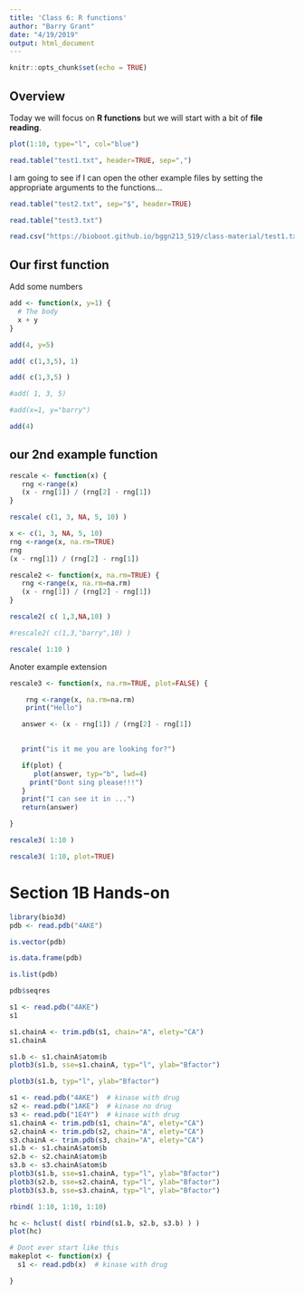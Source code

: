 ```yaml
---
title: 'Class 6: R functions'
author: "Barry Grant"
date: "4/19/2019"
output: html_document
---
```


```r
knitr::opts_chunk$set(echo = TRUE)
```

## Overview
Today we will focus on **R functions** but we will start with a bit of **file reading**.

```r
plot(1:10, type="l", col="blue")
```

```r
read.table("test1.txt", header=TRUE, sep=",")
```

I am going to see if I can open the other example files by setting the appropriate arguments to the functions...


```r
read.table("test2.txt", sep="$", header=TRUE)
```

```r
read.table("test3.txt")
```

```r
read.csv("https://bioboot.github.io/bggn213_S19/class-material/test1.txt")
```


## Our first function

Add some numbers


```r
add <- function(x, y=1) {
  # The body
  x + y
}
```

```r
add(4, y=5)
```

```r
add( c(1,3,5), 1)
```

```r
add( c(1,3,5) )
```

```r
#add( 1, 3, 5)
```

```r
#add(x=1, y="barry")
```

```r
add(4)
```

## our 2nd example function

```r
rescale <- function(x) {
   rng <-range(x)
   (x - rng[1]) / (rng[2] - rng[1])
}

```

```r
rescale( c(1, 3, NA, 5, 10) )
```

```r
x <- c(1, 3, NA, 5, 10)
rng <-range(x, na.rm=TRUE)
rng
(x - rng[1]) / (rng[2] - rng[1])

```


```r
rescale2 <- function(x, na.rm=TRUE) {
   rng <-range(x, na.rm=na.rm)
   (x - rng[1]) / (rng[2] - rng[1])
}

```

```r
rescale2( c( 1,3,NA,10) )
```

```r
#rescale2( c(1,3,"barry",10) )
```


```r
rescale( 1:10 )
```



Anoter example extension 

```r
rescale3 <- function(x, na.rm=TRUE, plot=FALSE) {

    rng <-range(x, na.rm=na.rm)
    print("Hello")

   answer <- (x - rng[1]) / (rng[2] - rng[1])

   
   print("is it me you are looking for?")

   if(plot) { 
      plot(answer, typ="b", lwd=4) 
     print("Dont sing please!!!")
   }
   print("I can see it in ...")
   return(answer)

}
```

```r
rescale3( 1:10 )
```

```r
rescale3( 1:10, plot=TRUE)
```

# Section 1B Hands-on

```r
library(bio3d)
pdb <- read.pdb("4AKE")
```

```r
is.vector(pdb)
```

```r
is.data.frame(pdb)
```


```r
is.list(pdb)
```

```r
pdb$seqres
```


```r
s1 <- read.pdb("4AKE")
s1
```

```r
s1.chainA <- trim.pdb(s1, chain="A", elety="CA")
s1.chainA
```

```r
s1.b <- s1.chainA$atom$b
plotb3(s1.b, sse=s1.chainA, typ="l", ylab="Bfactor")
```


```r
plotb3(s1.b, typ="l", ylab="Bfactor")

```





```r
s1 <- read.pdb("4AKE")  # kinase with drug
s2 <- read.pdb("1AKE")  # kinase no drug
s3 <- read.pdb("1E4Y")  # kinase with drug
s1.chainA <- trim.pdb(s1, chain="A", elety="CA")
s2.chainA <- trim.pdb(s2, chain="A", elety="CA")
s3.chainA <- trim.pdb(s3, chain="A", elety="CA")
s1.b <- s1.chainA$atom$b
s2.b <- s2.chainA$atom$b
s3.b <- s3.chainA$atom$b
plotb3(s1.b, sse=s1.chainA, typ="l", ylab="Bfactor")
plotb3(s2.b, sse=s2.chainA, typ="l", ylab="Bfactor")
plotb3(s3.b, sse=s3.chainA, typ="l", ylab="Bfactor")
```

```r
rbind( 1:10, 1:10, 1:10) 
```


```r
hc <- hclust( dist( rbind(s1.b, s2.b, s3.b) ) )
plot(hc)
```




```r
# Dont ever start like this
makeplot <- function(x) {
  s1 <- read.pdb(x)  # kinase with drug

}
```












